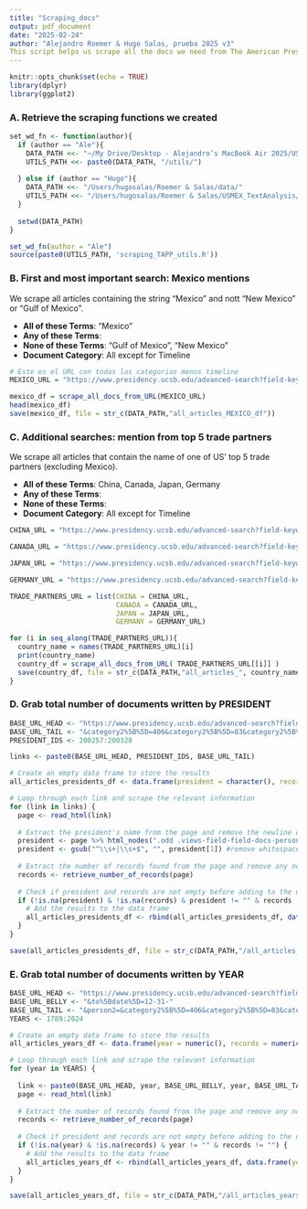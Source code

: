 ```yaml
---
title: "Scraping_docs"
output: pdf_document
date: "2025-02-24"
author: "Alejandro Roemer & Hugo Salas, prueba 2025 v3"
This script helps us scrape all the docs we need from The American Presidency Project (TAPP). Specifically, all mentions of 'MEXICO', 'JAPAN', 'GERMANY', 'CANADA' and 'CHINA'. 
---
```



```r
knitr::opts_chunk$set(echo = TRUE)
library(dplyr)
library(ggplot2)
```

### A. Retrieve the scraping functions we created

```r
set_wd_fn <- function(author){
  if (author == "Ale"){
    DATA_PATH <<- "~/My Drive/Desktop - Alejandro’s MacBook Air 2025/USMEX_TextAnalysis"
    UTILS_PATH <<- paste0(DATA_PATH, "/utils/")
    
  } else if (author == "Hugo"){
    DATA_PATH <<- "/Users/hugosalas/Roemer & Salas/data/"
    UTILS_PATH <<- "/Users/hugosalas/Roemer & Salas/USMEX_TextAnalysis/utils/"
  } 
  
  setwd(DATA_PATH)
}

set_wd_fn(author = "Ale")
source(paste0(UTILS_PATH, 'scraping_TAPP_utils.R'))
```

### B. First and most important search: Mexico mentions 
We scrape all articles containing the string "Mexico" and nott "New Mexico" or "Gulf of Mexico".

- **All of these Terms**: "Mexico"
- **Any of these Terms**:  
- **None of these Terms**: "Gulf of Mexico", "New Mexico"
- **Document Category**: All except for Timeline

```r
# Este es el URL con todas las categorias menos timeline
MEXICO_URL = "https://www.presidency.ucsb.edu/advanced-search?field-keywords=Mexico&field-keywords2=&field-keywords3=%22New+Mexico%22+%22Gulf+of+Mexico%22&from%5Bdate%5D=&to%5Bdate%5D=&person2=&category2%5B%5D=&category2%5B%5D=406&category2%5B%5D=83&category2%5B%5D=75&category2%5B%5D=55&category2%5B%5D=58&category2%5B%5D=74&category2%5B%5D=18&category2%5B%5D=76&category2%5B%5D=73&category2%5B%5D=69&category2%5B%5D=8&category2%5B%5D=78&category2%5B%5D=85&category2%5B%5D=52&category2%5B%5D=53&category2%5B%5D=46&category2%5B%5D=82&category2%5B%5D=84&category2%5B%5D=51&category2%5B%5D=428&category2%5B%5D=59&category2%5B%5D=48&category2%5B%5D=54&category2%5B%5D=45&category2%5B%5D=400&category2%5B%5D=63&category2%5B%5D=65&category2%5B%5D=64&category2%5B%5D=49&category2%5B%5D=12&category2%5B%5D=77&category2%5B%5D=68&category2%5B%5D=407&category2%5B%5D=19&category2%5B%5D=408&category2%5B%5D=396&category2%5B%5D=81&category2%5B%5D=411&category2%5B%5D=66&category2%5B%5D=469&category2%5B%5D=57&category2%5B%5D=488&category2%5B%5D=456&category2%5B%5D=50&category2%5B%5D=442&category2%5B%5D=72&category2%5B%5D=382&category2%5B%5D=475&category2%5B%5D=476&category2%5B%5D=484&category2%5B%5D=383&category2%5B%5D=486&category2%5B%5D=70&category2%5B%5D=62&category2%5B%5D=80&category2%5B%5D=56&category2%5B%5D=71&category2%5B%5D=443&category2%5B%5D=10&category2%5B%5D=67&category2%5B%5D=16&category2%5B%5D=79&category2%5B%5D=17&category2%5B%5D=435&category2%5B%5D=13&category2%5B%5D=9&category2%5B%5D=14&category2%5B%5D=424&category2%5B%5D=423&items_per_page=25"

mexico_df = scrape_all_docs_from_URL(MEXICO_URL)
head(mexico_df)
save(mexico_df, file = str_c(DATA_PATH,"all_articles_MEXICO_df"))
```

### C. Additional searches: mention from top 5 trade partners
We scrape all articles that contain the name of one of US' top 5 trade partners (excluding Mexico).

- **All of these Terms**: China, Canada, Japan, Germany 
- **Any of these Terms**:  
- **None of these Terms**:
- **Document Category**: All except for Timeline

```r
CHINA_URL = "https://www.presidency.ucsb.edu/advanced-search?field-keywords=China&field-keywords2=&field-keywords3=&from%5Bdate%5D=&to%5Bdate%5D=&person2=&category2%5B%5D=&category2%5B%5D=406&category2%5B%5D=83&category2%5B%5D=75&category2%5B%5D=55&category2%5B%5D=58&category2%5B%5D=74&category2%5B%5D=18&category2%5B%5D=76&category2%5B%5D=73&category2%5B%5D=69&category2%5B%5D=8&category2%5B%5D=78&category2%5B%5D=85&category2%5B%5D=52&category2%5B%5D=53&category2%5B%5D=46&category2%5B%5D=82&category2%5B%5D=84&category2%5B%5D=51&category2%5B%5D=428&category2%5B%5D=59&category2%5B%5D=48&category2%5B%5D=54&category2%5B%5D=45&category2%5B%5D=400&category2%5B%5D=63&category2%5B%5D=65&category2%5B%5D=64&category2%5B%5D=49&category2%5B%5D=12&category2%5B%5D=77&category2%5B%5D=68&category2%5B%5D=407&category2%5B%5D=19&category2%5B%5D=408&category2%5B%5D=396&category2%5B%5D=81&category2%5B%5D=411&category2%5B%5D=66&category2%5B%5D=469&category2%5B%5D=57&category2%5B%5D=488&category2%5B%5D=456&category2%5B%5D=50&category2%5B%5D=442&category2%5B%5D=72&category2%5B%5D=382&category2%5B%5D=475&category2%5B%5D=476&category2%5B%5D=484&category2%5B%5D=383&category2%5B%5D=486&category2%5B%5D=70&category2%5B%5D=62&category2%5B%5D=80&category2%5B%5D=56&category2%5B%5D=71&category2%5B%5D=443&category2%5B%5D=10&category2%5B%5D=67&category2%5B%5D=16&category2%5B%5D=79&category2%5B%5D=17&category2%5B%5D=435&category2%5B%5D=13&category2%5B%5D=9&category2%5B%5D=14&category2%5B%5D=424&category2%5B%5D=423&items_per_page=25"

CANADA_URL = "https://www.presidency.ucsb.edu/advanced-search?field-keywords=Canada&field-keywords2=&field-keywords3=&from%5Bdate%5D=&to%5Bdate%5D=&person2=&category2%5B%5D=&category2%5B%5D=406&category2%5B%5D=83&category2%5B%5D=75&category2%5B%5D=55&category2%5B%5D=58&category2%5B%5D=74&category2%5B%5D=18&category2%5B%5D=76&category2%5B%5D=73&category2%5B%5D=69&category2%5B%5D=8&category2%5B%5D=78&category2%5B%5D=85&category2%5B%5D=52&category2%5B%5D=53&category2%5B%5D=46&category2%5B%5D=82&category2%5B%5D=84&category2%5B%5D=51&category2%5B%5D=428&category2%5B%5D=59&category2%5B%5D=48&category2%5B%5D=54&category2%5B%5D=45&category2%5B%5D=400&category2%5B%5D=63&category2%5B%5D=65&category2%5B%5D=64&category2%5B%5D=49&category2%5B%5D=12&category2%5B%5D=77&category2%5B%5D=68&category2%5B%5D=407&category2%5B%5D=19&category2%5B%5D=408&category2%5B%5D=396&category2%5B%5D=81&category2%5B%5D=411&category2%5B%5D=66&category2%5B%5D=469&category2%5B%5D=57&category2%5B%5D=488&category2%5B%5D=456&category2%5B%5D=50&category2%5B%5D=442&category2%5B%5D=72&category2%5B%5D=382&category2%5B%5D=475&category2%5B%5D=476&category2%5B%5D=484&category2%5B%5D=383&category2%5B%5D=486&category2%5B%5D=70&category2%5B%5D=62&category2%5B%5D=80&category2%5B%5D=56&category2%5B%5D=71&category2%5B%5D=443&category2%5B%5D=10&category2%5B%5D=67&category2%5B%5D=16&category2%5B%5D=79&category2%5B%5D=17&category2%5B%5D=435&category2%5B%5D=13&category2%5B%5D=9&category2%5B%5D=14&category2%5B%5D=424&category2%5B%5D=423&items_per_page=25"

JAPAN_URL = "https://www.presidency.ucsb.edu/advanced-search?field-keywords=Japan&field-keywords2=&field-keywords3=&from%5Bdate%5D=&to%5Bdate%5D=&person2=&category2%5B%5D=&category2%5B%5D=406&category2%5B%5D=83&category2%5B%5D=75&category2%5B%5D=55&category2%5B%5D=58&category2%5B%5D=74&category2%5B%5D=18&category2%5B%5D=76&category2%5B%5D=73&category2%5B%5D=69&category2%5B%5D=8&category2%5B%5D=78&category2%5B%5D=85&category2%5B%5D=52&category2%5B%5D=53&category2%5B%5D=46&category2%5B%5D=82&category2%5B%5D=84&category2%5B%5D=51&category2%5B%5D=428&category2%5B%5D=59&category2%5B%5D=48&category2%5B%5D=54&category2%5B%5D=45&category2%5B%5D=400&category2%5B%5D=63&category2%5B%5D=65&category2%5B%5D=64&category2%5B%5D=49&category2%5B%5D=12&category2%5B%5D=77&category2%5B%5D=68&category2%5B%5D=407&category2%5B%5D=19&category2%5B%5D=408&category2%5B%5D=396&category2%5B%5D=81&category2%5B%5D=411&category2%5B%5D=66&category2%5B%5D=469&category2%5B%5D=57&category2%5B%5D=488&category2%5B%5D=456&category2%5B%5D=50&category2%5B%5D=442&category2%5B%5D=72&category2%5B%5D=382&category2%5B%5D=475&category2%5B%5D=476&category2%5B%5D=484&category2%5B%5D=383&category2%5B%5D=486&category2%5B%5D=70&category2%5B%5D=62&category2%5B%5D=80&category2%5B%5D=56&category2%5B%5D=71&category2%5B%5D=443&category2%5B%5D=10&category2%5B%5D=67&category2%5B%5D=16&category2%5B%5D=79&category2%5B%5D=17&category2%5B%5D=435&category2%5B%5D=13&category2%5B%5D=9&category2%5B%5D=14&category2%5B%5D=424&category2%5B%5D=423&items_per_page=25"

GERMANY_URL = "https://www.presidency.ucsb.edu/advanced-search?field-keywords=Germany&field-keywords2=&field-keywords3=&from%5Bdate%5D=&to%5Bdate%5D=&person2=&category2%5B%5D=&category2%5B%5D=406&category2%5B%5D=83&category2%5B%5D=75&category2%5B%5D=55&category2%5B%5D=58&category2%5B%5D=74&category2%5B%5D=18&category2%5B%5D=76&category2%5B%5D=73&category2%5B%5D=69&category2%5B%5D=8&category2%5B%5D=78&category2%5B%5D=85&category2%5B%5D=52&category2%5B%5D=53&category2%5B%5D=46&category2%5B%5D=82&category2%5B%5D=84&category2%5B%5D=51&category2%5B%5D=428&category2%5B%5D=59&category2%5B%5D=48&category2%5B%5D=54&category2%5B%5D=45&category2%5B%5D=400&category2%5B%5D=63&category2%5B%5D=65&category2%5B%5D=64&category2%5B%5D=49&category2%5B%5D=12&category2%5B%5D=77&category2%5B%5D=68&category2%5B%5D=407&category2%5B%5D=19&category2%5B%5D=408&category2%5B%5D=396&category2%5B%5D=81&category2%5B%5D=411&category2%5B%5D=66&category2%5B%5D=469&category2%5B%5D=57&category2%5B%5D=488&category2%5B%5D=456&category2%5B%5D=50&category2%5B%5D=442&category2%5B%5D=72&category2%5B%5D=382&category2%5B%5D=475&category2%5B%5D=476&category2%5B%5D=484&category2%5B%5D=383&category2%5B%5D=486&category2%5B%5D=70&category2%5B%5D=62&category2%5B%5D=80&category2%5B%5D=56&category2%5B%5D=71&category2%5B%5D=443&category2%5B%5D=10&category2%5B%5D=67&category2%5B%5D=16&category2%5B%5D=79&category2%5B%5D=17&category2%5B%5D=435&category2%5B%5D=13&category2%5B%5D=9&category2%5B%5D=14&category2%5B%5D=424&category2%5B%5D=423&items_per_page=25"

TRADE_PARTNERS_URL = list(CHINA = CHINA_URL, 
                          CANADA = CANADA_URL, 
                          JAPAN = JAPAN_URL, 
                          GERMANY = GERMANY_URL)
```

```r
for (i in seq_along(TRADE_PARTNERS_URL)){
  country_name = names(TRADE_PARTNERS_URL)[i]
  print(country_name)
  country_df = scrape_all_docs_from_URL( TRADE_PARTNERS_URL[[i]] )
  save(country_df, file = str_c(DATA_PATH,"all_articles_", country_name, "_df"))
}
```

### D. Grab total number of documents written by PRESIDENT

```r
BASE_URL_HEAD <- "https://www.presidency.ucsb.edu/advanced-search?field-keywords=&field-keywords2=&field-keywords3=&from%5Bdate%5D=&to%5Bdate%5D=&person2="
BASE_URL_TAIL <- "&category2%5B%5D=406&category2%5B%5D=83&category2%5B%5D=75&category2%5B%5D=55&category2%5B%5D=58&category2%5B%5D=74&category2%5B%5D=18&category2%5B%5D=76&category2%5B%5D=73&category2%5B%5D=69&category2%5B%5D=8&category2%5B%5D=78&category2%5B%5D=85&category2%5B%5D=52&category2%5B%5D=53&category2%5B%5D=46&category2%5B%5D=82&category2%5B%5D=84&category2%5B%5D=51&category2%5B%5D=428&category2%5B%5D=59&category2%5B%5D=48&category2%5B%5D=54&category2%5B%5D=45&category2%5B%5D=400&category2%5B%5D=63&category2%5B%5D=65&category2%5B%5D=64&category2%5B%5D=49&category2%5B%5D=12&category2%5B%5D=77&category2%5B%5D=68&category2%5B%5D=407&category2%5B%5D=19&category2%5B%5D=408&category2%5B%5D=396&category2%5B%5D=81&category2%5B%5D=411&category2%5B%5D=66&category2%5B%5D=469&category2%5B%5D=57&category2%5B%5D=488&category2%5B%5D=456&category2%5B%5D=50&category2%5B%5D=442&category2%5B%5D=72&category2%5B%5D=382&category2%5B%5D=475&category2%5B%5D=476&category2%5B%5D=484&category2%5B%5D=383&category2%5B%5D=486&category2%5B%5D=70&category2%5B%5D=62&category2%5B%5D=80&category2%5B%5D=56&category2%5B%5D=71&category2%5B%5D=443&category2%5B%5D=10&category2%5B%5D=67&category2%5B%5D=16&category2%5B%5D=79&category2%5B%5D=17&category2%5B%5D=435&category2%5B%5D=13&category2%5B%5D=9&category2%5B%5D=14&category2%5B%5D=424&category2%5B%5D=423&items_per_page=25"
PRESIDENT_IDS <- 200257:200320
```

```r
links <- paste0(BASE_URL_HEAD, PRESIDENT_IDS, BASE_URL_TAIL)

# Create an empty data frame to store the results
all_articles_presidents_df <- data.frame(president = character(), records = numeric())

# Loop through each link and scrape the relevant information
for (link in links) {
  page <- read_html(link)
  
  # Extract the president's name from the page and remove the newline character
  president <- page %>% html_nodes(".odd .views-field-field-docs-person") %>% html_text() %>% gsub("\n", "", .)
  president <- gsub("^\\s+|\\s+$", "", president[1]) #remove whitespace
  
  # Extract the number of records found from the page and remove any non-numeric characters
  records <- retrieve_number_of_records(page)
  
  # Check if president and records are not empty before adding to the data frame
  if (!is.na(president) & !is.na(records) & president != "" & records != "") {
    # Add the results to the data frame
    all_articles_presidents_df <- rbind(all_articles_presidents_df, data.frame(president = president, records = records))
  }
}

save(all_articles_presidents_df, file = str_c(DATA_PATH,"/all_articles_presidents_df"))
```

### E. Grab total number of documents written by YEAR

```r
BASE_URL_HEAD <- "https://www.presidency.ucsb.edu/advanced-search?field-keywords=&field-keywords2=&field-keywords3=&from%5Bdate%5D=01-01-"
BASE_URL_BELLY <- "&to%5Bdate%5D=12-31-"
BASE_URL_TAIL <- "&person2=&category2%5B%5D=406&category2%5B%5D=83&category2%5B%5D=75&category2%5B%5D=55&category2%5B%5D=58&category2%5B%5D=74&category2%5B%5D=18&category2%5B%5D=76&category2%5B%5D=73&category2%5B%5D=69&category2%5B%5D=8&category2%5B%5D=78&category2%5B%5D=85&category2%5B%5D=52&category2%5B%5D=53&category2%5B%5D=46&category2%5B%5D=82&category2%5B%5D=84&category2%5B%5D=51&category2%5B%5D=428&category2%5B%5D=59&category2%5B%5D=48&category2%5B%5D=54&category2%5B%5D=45&category2%5B%5D=400&category2%5B%5D=63&category2%5B%5D=65&category2%5B%5D=64&category2%5B%5D=49&category2%5B%5D=12&category2%5B%5D=77&category2%5B%5D=68&category2%5B%5D=407&category2%5B%5D=19&category2%5B%5D=408&category2%5B%5D=396&category2%5B%5D=81&category2%5B%5D=411&category2%5B%5D=66&category2%5B%5D=469&category2%5B%5D=57&category2%5B%5D=488&category2%5B%5D=456&category2%5B%5D=50&category2%5B%5D=442&category2%5B%5D=72&category2%5B%5D=382&category2%5B%5D=475&category2%5B%5D=476&category2%5B%5D=484&category2%5B%5D=383&category2%5B%5D=486&category2%5B%5D=70&category2%5B%5D=62&category2%5B%5D=80&category2%5B%5D=56&category2%5B%5D=71&category2%5B%5D=443&category2%5B%5D=10&category2%5B%5D=67&category2%5B%5D=16&category2%5B%5D=79&category2%5B%5D=17&category2%5B%5D=435&category2%5B%5D=13&category2%5B%5D=9&category2%5B%5D=14&category2%5B%5D=424&category2%5B%5D=423&items_per_page=25"
YEARS <- 1789:2024
```

```r
# Create an empty data frame to store the results
all_articles_years_df <- data.frame(year = numeric(), records = numeric())

# Loop through each link and scrape the relevant information
for (year in YEARS) {
  
  link <- paste0(BASE_URL_HEAD, year, BASE_URL_BELLY, year, BASE_URL_TAIL)
  page <- read_html(link)
  
  # Extract the number of records found from the page and remove any non-numeric characters
  records <- retrieve_number_of_records(page)
  
  # Check if president and records are not empty before adding to the data frame
  if (!is.na(year) & !is.na(records) & year != "" & records != "") {
    # Add the results to the data frame
    all_articles_years_df <- rbind(all_articles_years_df, data.frame(year = year, records = records))
  }
}

save(all_articles_years_df, file = str_c(DATA_PATH,"/all_articles_years_df"))
```